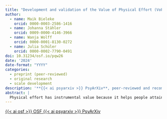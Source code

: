 ```yaml
---
title: "Development and validation of the Value of Physical Effort (VoPE) scale"
author:
  - name: Maik Bieleke
    orcid: 0000-0003-2586-1416
  - name: Johanna Stähler
    orcid: 0009-0000-4146-3966
  - name: Wanja Wolff
    orcid: 0000-0001-8130-0272
  - name: Julia Schüler
    orcid: 0000-0002-7790-0491
doi: 10.31234/osf.io/pqw26
date: '2024'
date-format: "YYYY"
categories:
  - preprint (peer-reviewed)
  - original research
  - scale development
description: '**{{< ai psyarxiv >}} PsyArXiv**, peer-reviewed and recommended by PCI Health & Movement Sciences, [10.24072/pci.healthmovsci.100115](https://doi.org/10.24072/pci.healthmovsci.100115){.external target="_blank"}'
abstract: |
  Physical effort has instrumental value because it helps people attain their goals. Growing evidence suggests that people might also experience the exertion of effort itself as valuable. To test this idea, we developed and examined the 4-item Value of Physical Effort (VoPE) scale. Across three independent studies (total N = 1364), we established the basic psychometric properties of the VoPE scale and showed consistent associations with measures of sports and exercise behavior. In a study with a longitudinal design, the VoPE scale demonstrated test-retest reliability and forecasted physical activity and exercise behavior. Psychometric network analysis and elastic net regression suggest the VoPE scale’s potential to cover a unique content area and make novel contributions to the prediction of sports behavior. Taken together, the present research yields empirical evidence for the idea that people value physical effort to varying degrees, and that these differences can be efficiently measured with the VoPE scale. We demonstrated reliability and validity of the VoPE scale across three datasets and its ability to predict self-reported sports and exercise behavior. The VoPE scale might thus extend our understanding of how people allocate (physical) effort.
---
```


<!-- OSF -->
<a 
  target = "_blank" 
  class = "btn btn-dark rounded-pill" 
  href = "https://osf.io/zk9qr/" 
  role = "button">
{{< ai osf >}} OSF
</a>
<!-- PsyArXiv -->
<a 
  target = "_blank"
  class = "btn btn-dark rounded-pill"
  href = "https://doi.org/10.31234/osf.io/pqw26"
  role = "button">
{{< ai psyarxiv >}} PsyArXiv
</a>